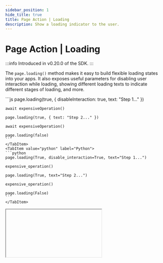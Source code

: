 ```yaml
---
sidebar_position: 1
hide_title: true
title: Page Action | Loading
description: Show a loading indicator to the user.
---
```



# Page Action | Loading

:::info
Introduced in v0.20.0 of the SDK.
:::

The `page.loading()` method makes it easy to build flexible loading states into your apps. It also exposes useful parameters for disabling user interaction while loading, showing different loading texts to indicate different stages of loading, and more.

<Tabs groupId="sdkLanguage">
    <TabItem value="node" label="TypeScript / JavaScript">
    ```js
    page.loading(true, { disableInteraction: true, text: "Step 1..." })

    await expensiveOperation()

    page.loading(true, { text: "Step 2..." })

    await expensiveOperation()

    page.loading(false)
    ```
    </TabItem>
    <TabItem value="python" label="Python">
    ```python
    page.loading(True, disable_interaction=True, text="Step 1...")

    expensive_operation()

    page.loading(True, text="Step 2...")

    expensive_operation()

    page.loading(False)
    ```
    </TabItem>
</Tabs>

<IFrame type="page-actions-loading" heightPx={450} />

## API reference

### Function signature

<Tabs groupId="sdkLanguage">
    <TabItem value="node" label="TypeScript / JavaScript">
    ```js
    page.loading(
        value: boolean,
        properties?: Partial<{
            text: string;
            disableInteraction: boolean;
        }>
    ): void
    ```
    </TabItem>
    <TabItem value="python" label="Python">
    ```python
    page.loading(
        value,
        *,
        text: str | None = None,
        disable_interaction: bool = False
    ) -> None
    ```
    </TabItem>
</Tabs>

### Parameters

<Parameter
    name="value"
    required={true}
    type="boolean"
    description="Whether to show the loading indicator or not."
/>

<Parameter
    name="text"
    required={false}
    type="string"
    description={<>
        Specify a custom text for the loading indicator. You can call <code>page.loading()</code> multiple times with different texts to indicate different stages of loading.
    </>}
/>

<Parameter
    name={lang => lang === "js" ? "properties.disableInteraction" : "disable_interaction"}
    required={false}
    type="boolean"
    description={lang => <>
        Whether to disable user interaction on the page while the loading indicator is shown. Defaults to <code>{lang === "js" ? "false" : "False"}</code>.
    </>}
/>

### Returns

<Tabs groupId="sdkLanguage" className="hide_tabs">
    <TabItem value="node" label="TypeScript / JavaScript">
    <p><span className="type-pill" style={{ marginLeft: 0}}>void</span></p>
    </TabItem>
    <TabItem value="python" label="Python">
    <p><span className="type-pill" style={{ marginLeft: 0}}>None</span></p>
    </TabItem>
</Tabs>